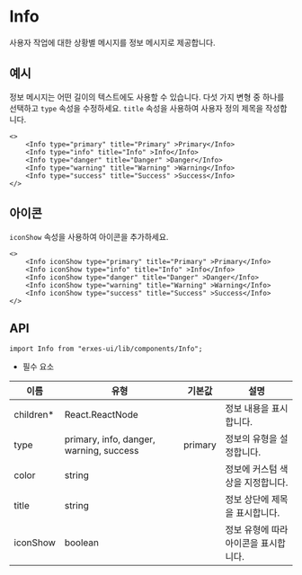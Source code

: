 
<HeroPattern />

# Info
사용자 작업에 대한 상황별 메시지를 정보 메시지로 제공합니다.

## **예시**
정보 메시지는 어떤 길이의 텍스트에도 사용할 수 있습니다. 다섯 가지 변형 중 하나를 선택하고 `type` 속성을 수정하세요. `title` 속성을 사용하여 사용자 정의 제목을 작성합니다.

```tsx
<>	
	<Info type="primary" title="Primary" >Primary</Info> 
	<Info type="info" title="Info" >Info</Info> 
	<Info type="danger" title="Danger" >Danger</Info> 
	<Info type="warning" title="Warning" >Warning</Info> 
	<Info type="success" title="Success" >Success</Info>
</>
```

## **아이콘**
`iconShow` 속성을 사용하여 아이콘을 추가하세요.

```tsx
<>	
	<Info iconShow type="primary" title="Primary" >Primary</Info> 
	<Info iconShow type="info" title="Info" >Info</Info> 
	<Info iconShow type="danger" title="Danger" >Danger</Info> 
	<Info iconShow type="warning" title="Warning" >Warning</Info> 
	<Info iconShow type="success" title="Success" >Success</Info>
</>
```

## **API**

```tsx
import Info from "erxes-ui/lib/components/Info";
```
* 필수 요소

| 이름 | 유형 | 기본값 | 설명 |
| ---| --- | ---| --- |
| children*	 | React.ReactNode	 |  | 정보 내용을 표시합니다. |
| type | primary, info, danger, warning, success | primary | 정보의 유형을 설정합니다. |
| color | string | | 정보에 커스텀 색상을 지정합니다. |
| title | string |  | 정보 상단에 제목을 표시합니다. |
| iconShow | boolean |  | 정보 유형에 따라 아이콘을 표시합니다. |



